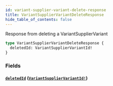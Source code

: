 ```yaml
---
id: variant-supplier-variant-delete-response
title: VariantSupplierVariantDeleteResponse
hide_table_of_contents: false
---
```



Response from deleting a VariantSupplierVariant

```graphql
type VariantSupplierVariantDeleteResponse {
  deletedId: VariantSupplierVariantId!
}
```


### Fields

#### [`deletedId`](#) ([`VariantSupplierVariantId!`](/developers/demandhq-apis/demand-api/graphql/reference/objects/variant-supplier-variant-id))






